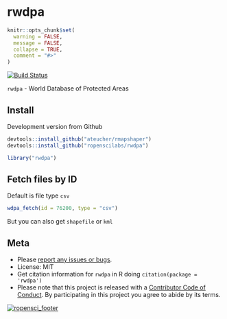 rwdpa
=====

```r
knitr::opts_chunk$set(
  warning = FALSE,
  message = FALSE,
  collapse = TRUE,
  comment = "#>"
)
```

[![Build Status](https://travis-ci.org/ropenscilabs/rwdpa.svg)](https://travis-ci.org/ropenscilabs/rwdpa)

`rwdpa` - World Database of Protected Areas

## Install

Development version from Github

```r
devtools::install_github("ateucher/rmapshaper")
devtools::install_github("ropenscilabs/rwdpa")
```

```r
library("rwdpa")
```

## Fetch files by ID

Default is file type `csv`

```r
wdpa_fetch(id = 76200, type = "csv")
```

But you can also get `shapefile` or `kml`


## Meta

* Please [report any issues or bugs](https://github.com/ropenscilabs/rwdpa/issues).
* License: MIT
* Get citation information for `rwdpa` in R doing `citation(package = 'rwdpa')`
* Please note that this project is released with a [Contributor Code of Conduct](CONDUCT.md). By participating in this project you agree to abide by its terms.

[![ropensci_footer](https://ropensci.org/public_images/github_footer.png)](https://ropensci.org)
